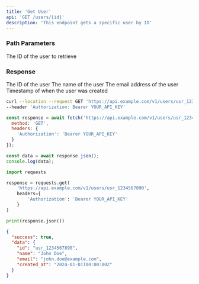 ```yaml
---
title: 'Get User'
api: 'GET /users/{id}'
description: 'This endpoint gets a specific user by ID'
---
```


### Path Parameters

<ParamField path="id" type="string" required>
  The ID of the user to retrieve
</ParamField>

### Response

<ResponseField name="id" type="string">
  The ID of the user
</ResponseField>

<ResponseField name="name" type="string">
  The name of the user
</ResponseField>

<ResponseField name="email" type="string">
  The email address of the user
</ResponseField>

<ResponseField name="created_at" type="string">
  Timestamp of when the user was created
</ResponseField>

<RequestExample>

```bash cURL
curl --location --request GET 'https://api.example.com/v1/users/usr_1234567890' \
--header 'Authorization: Bearer YOUR_API_KEY'
```

```javascript JavaScript
const response = await fetch('https://api.example.com/v1/users/usr_1234567890', {
  method: 'GET',
  headers: {
    'Authorization': 'Bearer YOUR_API_KEY'
  }
});

const data = await response.json();
console.log(data);
```

```python Python
import requests

response = requests.get(
    'https://api.example.com/v1/users/usr_1234567890',
    headers={
        'Authorization': 'Bearer YOUR_API_KEY'
    }
)

print(response.json())
```

</RequestExample>

<ResponseExample>

```json Response
{
  "success": true,
  "data": {
    "id": "usr_1234567890",
    "name": "John Doe",
    "email": "john.doe@example.com",
    "created_at": "2024-01-01T00:00:00Z"
  }
}
```

</ResponseExample>